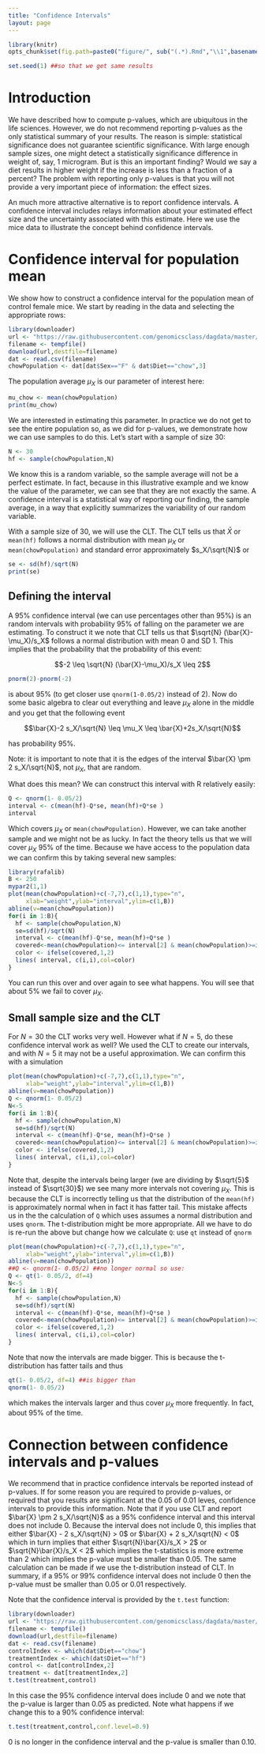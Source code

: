 ```yaml
---
title: "Confidence Intervals"
layout: page
---
```


```r
library(knitr)
opts_chunk$set(fig.path=paste0("figure/", sub("(.*).Rmd","\\1",basename(knitr:::knit_concord$get('infile'))), "-"))
```


```r
set.seed(1) ##so that we get same results
```


# Introduction
We have described how to compute p-values, which are ubiquitous in the life sciences. However, we do not recommend reporting p-values as the only statistical summary of your results. The reason is simple: statistical significance does not guarantee scientific significance. With large enough sample sizes, one might detect a statistically significance difference in weight of, say, 1 microgram. But is this an important finding? Would we say a diet results in higher weight if the increase is less than a fraction of a percent? The problem with reporting only p-values is that you will not provide a very important piece of information: the effect sizes.

An much more attractive alternative is to report confidence intervals. A confidence interval includes relays information about your estimated effect size and the uncertainty associated with this estimate. Here we use the mice data to illustrate the concept behind confidence intervals.

# Confidence interval for population mean

We show how to construct a confidence interval for the population mean of control female mice. 
We start by reading in the data and selecting the appropriate rows:

```r
library(downloader)
url <- "https://raw.githubusercontent.com/genomicsclass/dagdata/master/inst/extdata/mice_pheno.csv"
filename <- tempfile()
download(url,destfile=filename)
dat <- read.csv(filename)
chowPopulation <- dat[dat$Sex=="F" & dat$Diet=="chow",3]
```

The population average $\mu_X$ is our parameter of interest here:

```r
mu_chow <- mean(chowPopulation)
print(mu_chow)
```

We are interested in estimating this parameter. In practice we do not get to see the entire population so, as we did for p-values, we demonstrate how we can use samples to do this. Let's start with a sample of size 30:

```r
N <- 30
hf <- sample(chowPopulation,N)
```

We know this is a random variable, so the sample average will not be a perfect estimate. In fact, because in this illustrative example and we know the value of the parameter, we can see that they are not exactly the same. A confidence interval is a statistical way of reporting our finding, the sample average, in a way that explicitly summarizes the variability of our random variable.

With a sample size of 30, we will use the CLT. The CLT tells us that $\bar{X}$ or `mean(hf)` follows a normal distribution with mean $\mu_X$ or `mean(chowPopulation)` and standard error approximately  $s_X/\sqrt{N}$ or

```r
se <- sd(hf)/sqrt(N)
print(se)
```

<a name="interval"></a>

## Defining the interval

A 95% confidence interval (we can use percentages other than 95%) is an random intervals with probability 95% of falling on the parameter we are estimating. To construct it we note that CLT tells us that $\sqrt{N} (\bar{X}-\mu_X)/s_X$ follows a normal distribution with mean 0 and SD 1. This implies that the probability that the probability of this event:

$$-2 \leq \sqrt{N} (\bar{X}-\mu_X)/s_X \leq 2$$  

```r
pnorm(2)-pnorm(-2)
```

is about 95% (to get closer use `qnorm(1-0.05/2)` instead of 2). Now do some basic algebra to clear out everything and leave $\mu_X$  alone in the middle and you get that the following event

$$\bar{X}-2 s_X/\sqrt{N} \leq \mu_X \leq \bar{X}+2s_X/\sqrt{N}$$  

has probability 95%. 

Note: it is important to note that it is the edges of the interval $\bar{X} \pm 2 s_X/\sqrt{N}$, not $\mu_X$, that are random. 


What does this mean? We can construct this interval with R relatively easily:
```r
Q <- qnorm(1- 0.05/2)
interval <- c(mean(hf)-Q*se, mean(hf)+Q*se )
interval
```

Which covers $\mu_X$ or `mean(chowPopulation)`. However, we can take another sample and we might not be as lucky. In fact the theory tells us that we will cover $\mu_X$ 95% of the time. Because we have access to the population data we can confirm this by taking several new samples:

```r
library(rafalib)
B <- 250
mypar2(1,1)
plot(mean(chowPopulation)+c(-7,7),c(1,1),type="n",
     xlab="weight",ylab="interval",ylim=c(1,B))
abline(v=mean(chowPopulation))
for(i in 1:B){
  hf <- sample(chowPopulation,N)
  se=sd(hf)/sqrt(N)
  interval <- c(mean(hf)-Q*se, mean(hf)+Q*se )
  covered<-mean(chowPopulation)<= interval[2] & mean(chowPopulation)>=interval[1]
  color <- ifelse(covered,1,2)
  lines( interval, c(i,i),col=color)
}
```

You can run this over and over again to see what happens. You will see that about 5% we fail to cover $\mu_X$.

<a name="smallsample"></a>

## Small sample size and the CLT

For $N=30$ the CLT works very well. However what if $N=5$, do these confidence interval work as well? We used the CLT to create our intervals, and with $N=5$ it may not be a useful approximation. We can confirm this with a simulation


```r
plot(mean(chowPopulation)+c(-7,7),c(1,1),type="n",
     xlab="weight",ylab="interval",ylim=c(1,B))
abline(v=mean(chowPopulation))
Q <- qnorm(1- 0.05/2)
N<-5
for(i in 1:B){
  hf <- sample(chowPopulation,N)
  se=sd(hf)/sqrt(N)
  interval <- c(mean(hf)-Q*se, mean(hf)+Q*se )
  covered<-mean(chowPopulation)<= interval[2] & mean(chowPopulation)>=interval[1]
  color <- ifelse(covered,1,2)
  lines( interval, c(i,i),col=color)
}
```

Note that, despite the intervals being larger (we are dividing by $\sqrt{5}$ instead of $\sqrt{30}$) we see many more intervals not covering $\mu_X$. This is because the CLT is incorrectly telling us that the distribution of the `mean(hf)` is approximately normal when in fact it has fatter tail. This mistake affects us in the the calculation of `Q` which uses assumes a normal distribution and uses `qnorm`. The t-distribution might be more appropriate. All we have to do is re-run the above but change how we calculate `Q`: use `qt` instead of `qnorm`


```r
plot(mean(chowPopulation)+c(-7,7),c(1,1),type="n",
     xlab="weight",ylab="interval",ylim=c(1,B))
abline(v=mean(chowPopulation))
##Q <- qnorm(1- 0.05/2) ##no longer normal so use:
Q <- qt(1- 0.05/2, df=4)
N<-5
for(i in 1:B){
  hf <- sample(chowPopulation,N)
  se=sd(hf)/sqrt(N)
  interval <- c(mean(hf)-Q*se, mean(hf)+Q*se )
  covered<-mean(chowPopulation)<= interval[2] & mean(chowPopulation)>=interval[1]
  color <- ifelse(covered,1,2)
  lines( interval, c(i,i),col=color)
}
```

Note that now the intervals are made bigger. This is because the t-distribution has fatter tails and thus
```r
qt(1- 0.05/2, df=4) ##is bigger than 
qnorm(1- 0.05/2)
```

which makes the intervals larger and thus cover $\mu_X$ more frequently. In fact, about 95% of the time.


# Connection between confidence intervals and p-values

We recommend that in practice confidence intervals be reported instead of p-values. If for some reason you are required to provide p-values, or required that you results are significant at the 0.05 of 0.01 leves, confidence intervals to provide this information. Note that if you use CLT and report $\bar{X} \pm 2 s_X/\sqrt{N}$ as a 95% confidence interval and this interval does not include 0. Because the interval does not include 0, this implies that either 
$\bar{X} - 2 s_X/\sqrt{N}  > 0$ or $\bar{X} + 2 s_X/\sqrt{N}  < 0$ which in turn implies that either $\sqrt{N}\bar{X}/s_X > 2$ or $\sqrt{N}\bar{X}/s_X < 2$ which implies the t-statistics is more extreme than 2 which implies the p-value must be smaller than 0.05. The same calculation can be made if we use the t-distribution instead of CLT. In summary, if a 95% or 99% confidence interval does not include 0 then the p-value must be smaller than 0.05 or 0.01 respectively.  

Note that the confidence interval is provided by the `t.test` function:



```r
library(downloader)
url <- "https://raw.githubusercontent.com/genomicsclass/dagdata/master/inst/extdata/femaleMiceWeights.csv"
filename <- tempfile()
download(url,destfile=filename)
dat <- read.csv(filename)
controlIndex <- which(dat$Diet=="chow")
treatmentIndex <- which(dat$Diet=="hf")
control <- dat[controlIndex,2]
treatment <- dat[treatmentIndex,2]
t.test(treatment,control)
```


In this case the 95% confidence interval does include 0 and we note that the p-value is larger than 0.05 as predicted. Note what happens if we change this to a 90% confidence interval:

```r
t.test(treatment,control,conf.level=0.9)
```

0 is no longer in the confidence interval and the p-value is smaller than 0.10.

